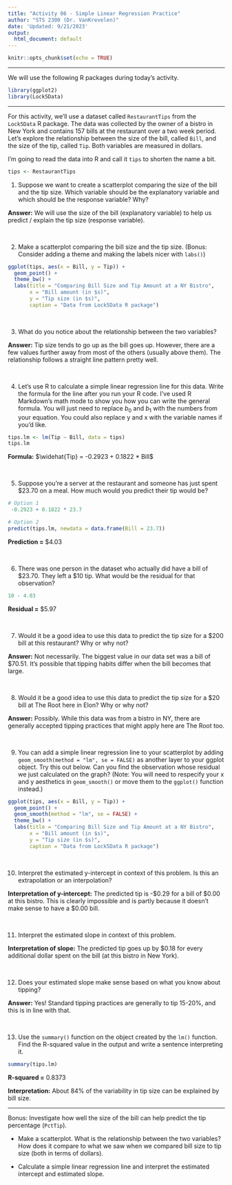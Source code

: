 ```yaml
---
title: "Activity 06 - Simple Linear Regression Practice"
author: "STS 2300 (Dr. VanKrevelen)"
date: 'Updated: 9/21/2023'
output:
  html_document: default
---
```


```r
knitr::opts_chunk$set(echo = TRUE)
```

---

We will use the following R packages during today's activity.

```r
library(ggplot2)
library(Lock5Data)
```

---

For this activity, we'll use a dataset called `RestaurantTips` from the `Lock5Data` R package. The data was collected by the owner of a bistro in New York and contains 157 bills at the restaurant over a two week period. Let's explore the relationship between the size of the bill, called `Bill`, and the size of the tip, called `Tip`. Both variables are measured in dollars.

I'm going to read the data into R and call it `tips` to shorten the name a bit.

```r
tips <- RestaurantTips
```


1. Suppose we want to create a scatterplot comparing the size of the bill and the tip size. Which variable should be the explanatory variable and which should be the response variable? Why?

**Answer:** We will use the size of the bill (explanatory variable) to help us predict / explain the tip size (response variable).


<br>

2. Make a scatterplot comparing the bill size and the tip size. (Bonus: Consider adding a theme and making the labels nicer with `labs()`)

```r
ggplot(tips, aes(x = Bill, y = Tip)) +
  geom_point() +
  theme_bw() +
  labs(title = "Comparing Bill Size and Tip Amount at a NY Bistro",
       x = "Bill amount (in $s)",
       y = "Tip size (in $s)",
       caption = "Data from Lock5Data R package")
```


<br>

3. What do you notice about the relationship between the two variables?

**Answer:** Tip size tends to go up as the bill goes up. However, there are a few values further away from most of the others (usually above them). The relationship follows a straight line pattern pretty well.


<br>

4. Let's use R to calculate a simple linear regression line for this data. Write the formula for the line after you run your R code. I've used R Markdown's math mode to show you how you can write the general formula. You will just need to replace $b_0$ and $b_1$ with the numbers from your equation. You could also replace y and x with the variable names if you'd like.

```r
tips.lm <- lm(Tip ~ Bill, data = tips)
tips.lm
```

**Formula:** $\widehat{Tip} = -0.2923 + 0.1822 * Bill$

<br>

5. Suppose you're a server at the restaurant and someone has just spent \$23.70 on a meal. How much would you predict their tip would be?

```r
# Option 1
 -0.2923 + 0.1822 * 23.7

# Option 2
predict(tips.lm, newdata = data.frame(Bill = 23.7))
```


**Prediction =** \$4.03

<br>


6. There was one person in the dataset who actually did have a bill of \$23.70. They left a \$10 tip. What would be the residual for that observation?

```r
10 - 4.03
```

**Residual =** \$5.97


<br>

7. Would it be a good idea to use this data to predict the tip size for a \$200 bill at this restaurant? Why or why not?

**Answer:** Not necessarily. The biggest value in our data set was a bill of \$70.51. It's possible that tipping habits differ when the bill becomes that large.


<br>

8. Would it be a good idea to use this data to predict the tip size for a \$20 bill at The Root here in Elon? Why or why not?

**Answer:** Possibly. While this data was from a bistro in NY, there are generally accepted tipping practices that might apply here are The Root too.


<br>

9. You can  add a simple linear regression line to your scatterplot by adding `geom_smooth(method = "lm", se = FALSE)` as another layer to your ggplot object. Try this out below. Can you find the observation whose residual we just calculated on the graph? (Note: You will need to respecify your x and y aesthetics in `geom_smooth()` or move them to the `ggplot()` function instead.)

```r
ggplot(tips, aes(x = Bill, y = Tip)) +
  geom_point() +
  geom_smooth(method = "lm", se = FALSE) +
  theme_bw() +
  labs(title = "Comparing Bill Size and Tip Amount at a NY Bistro",
       x = "Bill amount (in $s)",
       y = "Tip size (in $s)",
       caption = "Data from Lock5Data R package")
```



<br>

10. Interpret the estimated y-intercept in context of this problem. Is this an extrapolation or an interpolation?

**Interpretation of y-intercept:** The predicted tip is -\$0.29 for a bill of \$0.00 at this bistro. This is clearly impossible and is partly because it doesn't make sense to have a \$0.00 bill.

<br>

11. Interpret the estimated slope in context of this problem.

**Interpretation of slope:** The predicted tip goes up by \$0.18 for every additional dollar spent on the bill (at this bistro in New York).


<br>

12. Does your estimated slope make sense based on what you know about tipping?

**Answer:** Yes! Standard tipping practices are generally to tip 15-20%, and this is in line with that.


<br>

13. Use the `summary()` function on the object created by the `lm()` function. Find the R-squared value in the output and write a sentence interpreting it.

```r
summary(tips.lm)
```

**R-squared =** 0.8373

**Interpretation:** About 84% of the variability in tip size can be explained by bill size.


---

Bonus: Investigate how well the size of the bill can help predict the tip percentage (`PctTip`).

* Make a scatterplot. What is the relationship between the two variables? How does it compare to what we saw when we compared bill size to tip size (both in terms of dollars).


* Calculate a simple linear regression line and interpret the estimated intercept and estimated slope.
